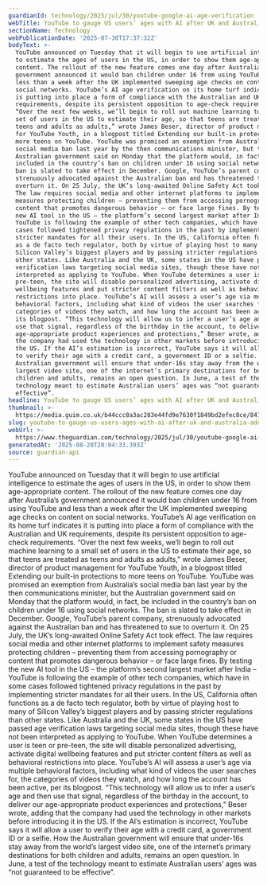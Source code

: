 ```yaml
---
guardianId: technology/2025/jul/30/youtube-google-ai-age-verification
webTitle: YouTube to gauge US users’ ages with AI after UK and Australia add age checks
sectionName: Technology
webPublicationDate: '2025-07-30T17:37:32Z'
bodyText: >-
  YouTube announced on Tuesday that it will begin to use artificial intelligence
  to estimate the ages of users in the US, in order to show them age-appropriate
  content. The rollout of the new feature comes one day after Australia’s
  government announced it would ban children under 16 from using YouTube and
  less than a week after the UK implemented sweeping age checks on content on
  social networks. YouTube’s AI age verification on its home turf indicates it
  is putting into place a form of compliance with the Australian and UK
  requirements, despite its persistent opposition to age-check requirements.
  “Over the next few weeks, we’ll begin to roll out machine learning to a small
  set of users in the US to estimate their age, so that teens are treated as
  teens and adults as adults,” wrote James Beser, director of product management
  for YouTube Youth, in a blogpost titled Extending our built-in protections to
  more teens on YouTube. YouTube was promised an exemption from Australia’s
  social media ban last year by the then communications minister, but the
  Australian government said on Monday that the platform would, in fact, be
  included in the country’s ban on children under 16 using social networks. The
  ban is slated to take effect in December. Google, YouTube’s parent company,
  strenuously advocated against the Australian ban and has threatened to sue to
  overturn it. On 25 July, the UK’s long-awaited Online Safety Act took effect.
  The law requires social media and other internet platforms to implement safety
  measures protecting children – preventing them from accessing pornography or
  content that promotes dangerous behavior – or face large fines. By testing the
  new AI tool in the US – the platform’s second largest market after India –
  YouTube is following the example of other tech companies, which have in some
  cases followed tightened privacy regulations in the past by implementing
  stricter mandates for all their users. In the US, California often functions
  as a de facto tech regulator, both by virtue of playing host to many of
  Silicon Valley’s biggest players and by passing stricter regulations than
  other states. Like Australia and the UK, some states in the US have passed age
  verification laws targeting social media sites, though these have not been
  interpreted as applying to YouTube. When YouTube determines a user is teen or
  pre-teen, the site will disable personalized advertising, activate digital
  wellbeing features and put stricter content filters as well as behavioral
  restrictions into place. YouTube’s AI will assess a user’s age via multiple
  behavioral factors, including what kind of videos the user searches for, the
  categories of videos they watch, and how long the account has been active, per
  its blogpost. “This technology will allow us to infer a user’s age and then
  use that signal, regardless of the birthday in the account, to deliver our
  age-appropriate product experiences and protections,” Beser wrote, adding that
  the company had used the technology in other markets before introducing it in
  the US. If the AI’s estimation is incorrect, YouTube says it will allow a user
  to verify their age with a credit card, a government ID or a selfie. How the
  Australian government will ensure that under-16s stay away from the world’s
  largest video site, one of the internet’s primary destinations for both
  children and adults, remains an open question. In June, a test of the
  technology meant to estimate Australian users’ ages was “not guaranteed to be
  effective”.
headline: YouTube to gauge US users’ ages with AI after UK and Australia add age checks
thumbnail: >-
  https://media.guim.co.uk/b44ccc8a3ac283e44fd9e7630f1849bd2efec8ce/847_0_4428_3543/500.jpg
slug: youtube-to-gauge-us-users-ages-with-ai-after-uk-and-australia-add-age-checks
webUrl: >-
  https://www.theguardian.com/technology/2025/jul/30/youtube-google-ai-age-verification
generatedAt: '2025-08-28T20:04:33.393Z'
source: guardian-api
---
```

YouTube announced on Tuesday that it will begin to use artificial intelligence to estimate the ages of users in the US, in order to show them age-appropriate content. The rollout of the new feature comes one day after Australia’s government announced it would ban children under 16 from using YouTube and less than a week after the UK implemented sweeping age checks on content on social networks. YouTube’s AI age verification on its home turf indicates it is putting into place a form of compliance with the Australian and UK requirements, despite its persistent opposition to age-check requirements. “Over the next few weeks, we’ll begin to roll out machine learning to a small set of users in the US to estimate their age, so that teens are treated as teens and adults as adults,” wrote James Beser, director of product management for YouTube Youth, in a blogpost titled Extending our built-in protections to more teens on YouTube. YouTube was promised an exemption from Australia’s social media ban last year by the then communications minister, but the Australian government said on Monday that the platform would, in fact, be included in the country’s ban on children under 16 using social networks. The ban is slated to take effect in December. Google, YouTube’s parent company, strenuously advocated against the Australian ban and has threatened to sue to overturn it. On 25 July, the UK’s long-awaited Online Safety Act took effect. The law requires social media and other internet platforms to implement safety measures protecting children – preventing them from accessing pornography or content that promotes dangerous behavior – or face large fines. By testing the new AI tool in the US – the platform’s second largest market after India – YouTube is following the example of other tech companies, which have in some cases followed tightened privacy regulations in the past by implementing stricter mandates for all their users. In the US, California often functions as a de facto tech regulator, both by virtue of playing host to many of Silicon Valley’s biggest players and by passing stricter regulations than other states. Like Australia and the UK, some states in the US have passed age verification laws targeting social media sites, though these have not been interpreted as applying to YouTube. When YouTube determines a user is teen or pre-teen, the site will disable personalized advertising, activate digital wellbeing features and put stricter content filters as well as behavioral restrictions into place. YouTube’s AI will assess a user’s age via multiple behavioral factors, including what kind of videos the user searches for, the categories of videos they watch, and how long the account has been active, per its blogpost. “This technology will allow us to infer a user’s age and then use that signal, regardless of the birthday in the account, to deliver our age-appropriate product experiences and protections,” Beser wrote, adding that the company had used the technology in other markets before introducing it in the US. If the AI’s estimation is incorrect, YouTube says it will allow a user to verify their age with a credit card, a government ID or a selfie. How the Australian government will ensure that under-16s stay away from the world’s largest video site, one of the internet’s primary destinations for both children and adults, remains an open question. In June, a test of the technology meant to estimate Australian users’ ages was “not guaranteed to be effective”.
